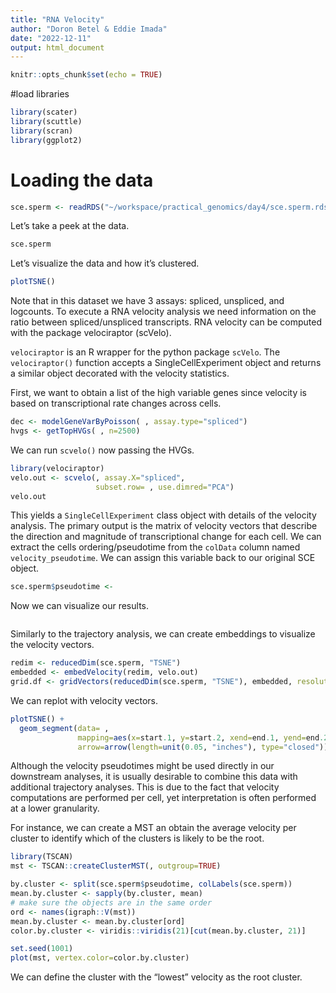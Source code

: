 ```yaml
---
title: "RNA Velocity"
author: "Doron Betel & Eddie Imada"
date: "2022-12-11"
output: html_document
---
```


```r
knitr::opts_chunk$set(echo = TRUE)
```
#load libraries
```r
library(scater)
library(scuttle)
library(scran)
library(ggplot2)
```

# Loading the data
```r
sce.sperm <- readRDS("~/workspace/practical_genomics/day4/sce.sperm.rds")
```

Let's take a peek at the data.

```r
sce.sperm
```

Let's visualize the data and how it's clustered.
```r
plotTSNE()
```


Note that in this dataset we have 3 assays: spliced, unspliced, and logcounts.
To execute a RNA velocity analysis we need information on the ratio between
spliced/unspliced transcripts. RNA velocity can be computed with the package
velociraptor (scVelo).

`velociraptor` is an R wrapper for the python package `scVelo`. The 
`velociraptor()` function accepts a SingleCellExperiment object
and returns a similar object decorated with the velocity statistics.

First, we want to obtain a list of the high variable genes since velocity
is based on transcriptional rate changes across cells.

```r
dec <- modelGeneVarByPoisson( , assay.type="spliced")
hvgs <- getTopHVGs( , n=2500)
```

We can run `scvelo()` now passing the HVGs.

```r
library(velociraptor)
velo.out <- scvelo(, assay.X="spliced", 
                   subset.row= , use.dimred="PCA")
velo.out
```

This yields a `SingleCellExperiment` class object with details of the velocity
analysis. The primary output is the matrix of velocity vectors that describe 
the direction and magnitude of transcriptional change for each cell. 
We can extract the cells ordering/pseudotime from the `colData` column named 
`velocity_pseudotime`. We can assign this variable back to our original SCE
object.

```r
sce.sperm$pseudotime <- 
```

Now we can visualize our results.

```r

```

Similarly to the trajectory analysis, we can create embeddings to visualize 
the velocity vectors.

```r
redim <- reducedDim(sce.sperm, "TSNE")
embedded <- embedVelocity(redim, velo.out)
grid.df <- gridVectors(reducedDim(sce.sperm, "TSNE"), embedded, resolution=30)
```

We can replot with velocity vectors.

```r
plotTSNE() +
  geom_segment(data= , 
               mapping=aes(x=start.1, y=start.2, xend=end.1, yend=end.2), 
               arrow=arrow(length=unit(0.05, "inches"), type="closed"))
```

Although the velocity pseudotimes might be used directly in our downstream 
analyses, it is usually desirable to combine this data with additional 
trajectory analyses. This is due to the fact that velocity computations are 
performed per cell, yet interpretation is often performed at a lower granularity.

For instance, we can create a MST an obtain the average velocity per cluster to
identify which of the clusters is likely to be the root.

```r
library(TSCAN)
mst <- TSCAN::createClusterMST(, outgroup=TRUE)

by.cluster <- split(sce.sperm$pseudotime, colLabels(sce.sperm))
mean.by.cluster <- sapply(by.cluster, mean)
# make sure the objects are in the same order
ord <- names(igraph::V(mst))
mean.by.cluster <- mean.by.cluster[ord]
color.by.cluster <- viridis::viridis(21)[cut(mean.by.cluster, 21)]

set.seed(1001)
plot(mst, vertex.color=color.by.cluster)

```

We can define the cluster with the "lowest" velocity as the root cluster.